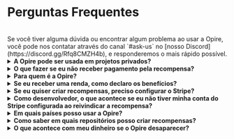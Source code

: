
# Perguntas Frequentes

<br/>
<InfoPanel>
    Se você tiver alguma dúvida ou encontrar algum problema ao usar a Opire, você pode nos contatar através do canal `#ask-us` no [nosso Discord](https://discord.gg/Rfq8CMZH4b), e responderemos o mais rápido possível.
</InfoPanel>
<br/>

<details>
    <summary><strong>A Opire pode ser usada em projetos privados?</strong></summary>
    <div style={{ marginTop: '10px' }}>
        Sim, nossos comandos podem ser usados em projetos privados, mas há um detalhe a ser considerado.
        
        As recompensas criadas aparecerão na plataforma da Opire, mas desenvolvedores sem acesso ao projeto não poderão tentar resolver os problemas ou reivindicar as recompensas.
        
        Se pessoas externas quiserem colaborar, elas precisarão se comunicar diretamente com o administrador do projeto para solicitar acesso.
    </div>
</details>

<details>
    <summary><strong>O que fazer se eu não receber pagamento pela recompensa?</strong></summary>
    <div style={{ marginTop: '10px' }}>
        Se você se encontrar nessa situação, lamentamos pelo que aconteceu 💔
        
        Primeiro, tente se comunicar com o criador da recompensa. Eles podem não estar cientes de que já podem te pagar, podem ter esquecido ou ainda não terem conseguido fazer isso. Confiamos na comunidade e em sua capacidade de resolver conflitos através do diálogo.

        A Opire é uma ferramenta projetada para a comunidade, e esperamos que seja usada da maneira correta. Entendemos que nem sempre é o caso, e para situações em que um usuário criou muitas recompensas que não pretende pagar, a Opire possui algoritmos que detectam esse comportamento e desabilitam o usuário para evitar mais danos à comunidade. Esses usuários não poderão criar mais recompensas até processarem o pagamento das pendentes.
    </div>
</details>

<details>
    <summary><strong>Para quem é a Opire?</strong></summary>
    <div style={{ marginTop: '10px' }}>
        Vários grupos podem se beneficiar da Opire:

        - <strong>Desenvolvedores:</strong> É uma oportunidade de ganhar uma renda extra sem estar preso a horários ou procedimentos complicados. Além disso, você aprimorará suas habilidades resolvendo problemas reais em diferentes idiomas.
        - <strong>Empresas:</strong> Facilitamos a resolução de problemas nas dependências de seu projeto sem envolver sua equipe de desenvolvimento. Portanto, você pode otimizar seus custos concentrando recursos no que agrega valor à empresa.
        - <strong>Proprietários de Código Aberto:</strong> Você pode aproveitar a Opire para crescer sua comunidade e manter seu projeto vivo com contribuições de outros desenvolvedores.
        - <strong>Entusiastas de Código Aberto:</strong> Ao contrário das plataformas de doações, as recompensas na Opire estão ligadas a um problema real do projeto, impactando diretamente na melhoria da qualidade do código. Você não será um doador anônimo, mas sim participará ativamente do aprimoramento e crescimento do projeto.
    </div>
</details>

<details>
    <summary><strong>Se eu receber uma renda, como declaro os benefícios?</strong></summary>
    <div style={{ marginTop: '10px' }}>
        Como você pode receber renda de qualquer lugar do mundo, não podemos fornecer uma solução que atenda aos requisitos de cada país (isso está fora do nosso escopo).
        
        A pessoa que recebe a renda é responsável por cumprir a legislação de seu país, declarando-a conforme necessário em cada caso. Você pode obter uma lista de sua renda diretamente de sua conta no Stripe.
    </div>
</details>

<details>
    <summary><strong>Se eu quiser criar recompensas, preciso configurar o Stripe?</strong></summary>
    <div style={{ marginTop: '10px' }}>
        Não.
        
        Você só precisa inserir um método de pagamento ao pagar pelas recompensas que você criou anteriormente.
    </div>
</details>

<details>
    <summary><strong>Como desenvolvedor, o que acontece se eu não tiver minha conta do Stripe configurada ao reivindicar a recompensa?</strong></summary>
    <div style={{ marginTop: '10px' }}>
        Se alguém tentou te pagar mas sua conta do Stripe não estava configurada, o pagamento não pode ser processado, e nós te notificaremos para configurar sua conta. Uma vez configurada, entre em contato com o criador da recompensa pedindo para tentar o processo de pagamento novamente.
    </div>
</details>

<details>
    <summary><strong>Em quais países posso usar a Opire?</strong></summary>
    <div style={{ marginTop: '10px' }}>
        A Opire não proíbe explicitamente seu uso em nenhum país. No entanto, ao usar um provedor de pagamento como o Stripe, o usuário está sujeito às condições impostas pelo Stripe.

        Antes de criar uma recompensa, [certifique-se de que seu país seja suportado pelo Stripe](https://stripe.com/global).
    </div>
</details>

<details>
    <summary><strong>Como saber em quais repositórios posso criar recompensas?</strong></summary>
    <div style={{ marginTop: '10px' }}>
        Você pode criar recompensas em **qualquer repositório público** no GitHub.

        Na [página de projetos](https://app.opire.dev/projects) dentro do Opire, você poderá ver os repositórios onde nosso bot está instalado, nos quais você pode usar nossos comandos.

        Você pode usar a barra de pesquisa para encontrar seu projeto favorito e, se não o encontrar, pode criar recompensas diretamente [em nossa plataforma](https://app.opire.dev/dashboard/creator/rewards).
    </div>
</details>

<details>
    <summary><strong>O que acontece com meu dinheiro se o Opire desaparecer?</strong></summary>
    <div style={{ marginTop: '10px' }}>
       Você não perderia nem um centavo.

       No Opire, não retemos fundos para uso futuro. Seu dinheiro estará sempre em suas mãos até que você decida pagar o desenvolvedor.
       
       Também não solicitaremos suas informações de cartão de crédito ou bancárias. Não temos acesso a esses dados (nem queremos), portanto, nunca haverá pagamentos inesperados.
       
       Quando você faz um pagamento no Opire, tudo é tratado pelo Stripe, e os desenvolvedores recebem sua parte diretamente. O Opire só mantém a porcentagem correspondente aos nossos honorários ao processar pagamentos de recompensas/dicas.
    </div>
</details>


